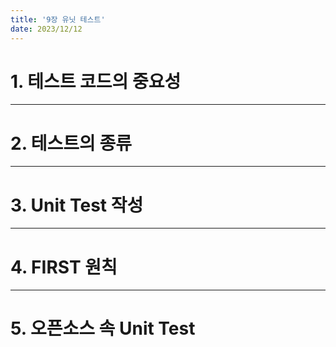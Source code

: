 ```yaml
---
title: '9장 유닛 테스트'
date: 2023/12/12
---
```


# 1. 테스트 코드의 중요성

---

# 2. 테스트의 종류

---

# 3. Unit Test 작성

---

# 4. FIRST 원칙

---

# 5. 오픈소스 속 Unit Test
